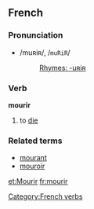 ==French==
===Pronunciation===
*/muʀiʀ/, /<tt>muRiR</tt>/
*:[[Rhymes:French:-uʀiʀ|Rhymes: -uʀiʀ]]

===Verb===
'''mourir'''

# to [[die]]

===Related terms===
*[[mourant]]
*[[mouroir]]

[[et:Mourir]]
[[fr:mourir]]
[[Category:French verbs]]